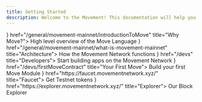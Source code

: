 ```yaml
---
title: Getting Started
description: Welcome to the Movement! This documentation will help you understand the Movement ecosystem and how to interact with it.
---
```




<Cards>
  <MovementCard icon={<MovementIcon />} href="/general/movement-mainnet/introductionToMove" title="Why Move?">
    High level overview of the Move Language
  </MovementCard>
  <MovementCard icon={<MovementIcon />} href="/general/movement-mainnet/what-is-movement-mainnet" title="Architecture">
    How the Movement Network functions
  </MovementCard>
  <MovementCard icon={<MovementIcon />} href="/devs" title="Developers">
    Start building apps on the Movement Network
  </MovementCard>
  <MovementCard icon={<MovementIcon />} href="/devs/firstMoveContract" title="Your First Move">
    Build your first Move Module
  </MovementCard>
  <MovementCard icon={<MovementIcon />} href="https://faucet.movementnetwork.xyz/" title="Faucet">
    Get Testnet tokens
  </MovementCard>
  <MovementCard icon={<MovementIcon />} href="https://explorer.movementnetwork.xyz/" title="Explorer">
    Our Block Explorer
  </MovementCard>
</Cards>
